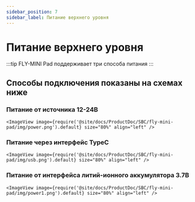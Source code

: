 ```yaml
---
sidebar_position: 7
sidebar_label: Питание верхнего уровня
---
```



# Питание верхнего уровня

:::tip
FLY-MINI Pad поддерживает три способа питания
:::

## Способы подключения показаны на схемах ниже

### Питание от источника 12-24В

    <ImageView image={require('@site/docs/ProductDoc/SBC/fly-mini-pad/img/power.png').default} size="80%" align="left" />


### Питание через интерфейс TypeC

    <ImageView image={require('@site/docs/ProductDoc/SBC/fly-mini-pad/img/usb.png').default} size="80%" align="left" />

### Питание от интерфейса литий-ионного аккумулятора 3.7В

    <ImageView image={require('@site/docs/ProductDoc/SBC/fly-mini-pad/img/power1.png').default} size="80%" align="left" />